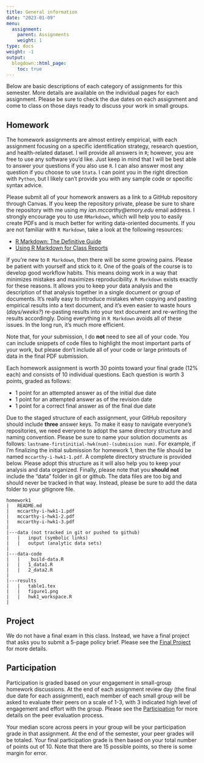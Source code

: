 ```yaml
---
title: General information
date: "2023-01-09"
menu:
  assignment:
    parent: Assignments
    weight: 1
type: docs
weight: -1
output:
  blogdown::html_page:
    toc: true
---
```


Below are basic descriptions of each category of assignments for this semester. More details are available on the individual pages for each assignment. Please be sure to check the due dates on each assignment and come to class on those days ready to discuss your work in small groups.

## Homework
The homework assignments are almost entirely empirical, with each assignment focusing on a specific identification strategy, research question, and health-related dataset. I will provide all answers in `R`; however, you are free to use any software you'd like. Just keep in mind that I will be best able to answer your questions if you also use `R`. I can also answer most any question if you choose to use `Stata`. I can point you in the right direction with `Python`, but I likely can't provide you with any sample code or specific syntax advice.

Please submit all of your homework answers as a link to a GitHub repository through Canvas. If you keep the repository private, please be sure to share the repository with me using my *ian.mccarthy@emory.edu* email address. I strongly encourage you to use `RMarkdown`, which will help you to easily create PDFs and is much better for writing data-oriented documents.  If you are not familiar with `R Markdown`, take a look at the following resources:

- [R Markdown: The Definitive Guide](https://bookdown.org/yihui/rmarkdown/)
- [Using R Markdown for Class Reports](https://www.stat.cmu.edu/~cshalizi/rmarkdown/)

If you're new to `R Markdown`, then there will be some growing pains. Please be patient with yourself and stick to it. One of the goals of the course is to develop good workflow habits. This means doing work in a way that minimizes mistakes and maximizes reproducibility. `R Markdown` exists exactly for these reasons. It allows you to keep your data analysis and the description of that analysis together in a single document or group of documents. It's really easy to introduce mistakes when copying and pasting empirical results into a text document, and it's even easier to waste hours (*days/weeks?*) re-pasting results into your text document and re-writing the results accordingly. Doing everything in `R Markdown` avoids all of these issues. In the long run, it's much more efficient.

Note that, for your submission, I do **not** need to see all of your code. You can include snippets of code files to highlight the most important parts of your work, but please don't include all of your code or large printouts of data in the final PDF submission.

Each homework assignment is worth 30 points toward your final grade (12% each) and consists of 10 individual questions. Each question is worth 3 points, graded as follows:

- 1 point for an attempted answer as of the initial due date
- 1 point for an attempted answer as of the revision date
- 1 point for a correct final answer as of the final due date 

Due to the staged structure of each assignment, your GitHub repository should include **three** answer keys. To make it easy to navigate everyone's repositories, we need everyone to adopt the same directory structure and naming convention. Please be sure to name your solution documents as follows: `lastname-firstinitial-hwk(num)-(submission num)`. For example, if I'm finalizing the initial submission for homework 1, then the file should be named `mccarthy-i-hwk1-1.pdf`. A complete directory structure is provided below. Please adopt this structure as it will also help you to keep your analysis and data organized. Finally, please note that you **should not** include the "data" folder in git or github. The data files are too big and should never be tracked in that way. Instead, please be sure to add the data folder to your gitignore file.

```
homework1
|   README.md
|   mccarthy-i-hwk1-1.pdf
|   mccarthy-i-hwk1-2.pdf
|   mccarthy-i-hwk1-3.pdf
|
|---data (not tracked in git or pushed to github)
|   |   input (symbolic links)
|   |   output (analytic data sets)
|
|---data-code
|   |   _build-data.R
|   |   1_data1.R
|   |   2_data2.R
|
|---results
|   |   table1.tex
|   |   figure1.png
|   |   hwk1_workspace.R
|
```


## Project
We do not have a final exam in this class. Instead, we have a final project that asks you to submit a 5-page policy brief. Please see the [Final Project](/assignment/project/) for more details.

## Participation
Participation is graded based on your engagement in small-group homework discussions. At the end of each assignment review day (the final due date for each assignment), each member of each small group will be asked to evaluate their peers on a scale of 1-3, with 3 indicated high level of engagement and effort with the group. Please see the [Participation](/assignment/participation/) for more details on the peer evaluation process.

Your median score across peers in your group will be your participation grade in that assignment. At the end of the semester, your peer grades will be totaled. Your final participation grade is then based on your total number of points out of 10. Note that there are 15 possible points, so there is some margin for error.

